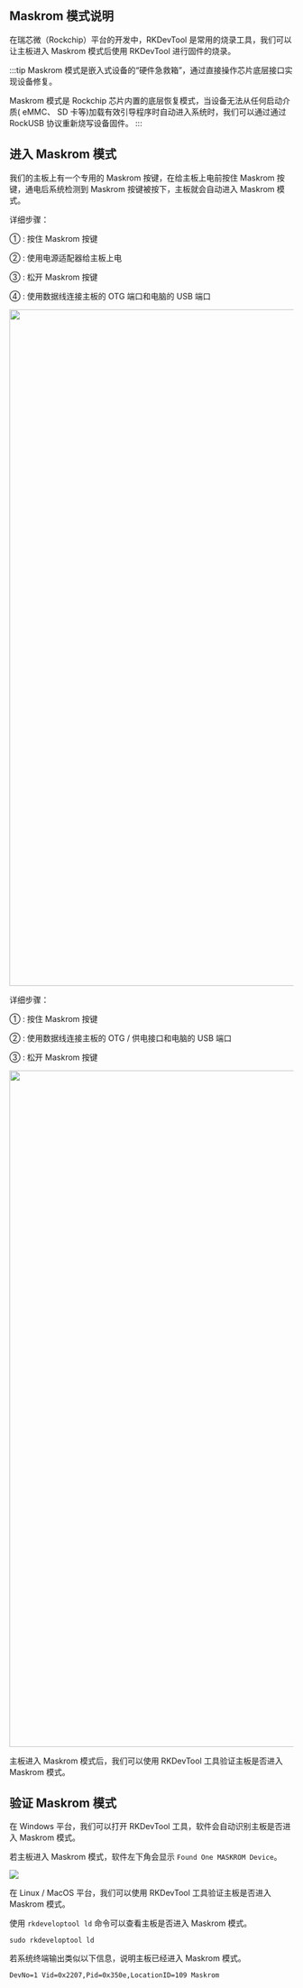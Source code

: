 
## Maskrom 模式说明

在瑞芯微（Rockchip）平台的开发中，RKDevTool 是常用的烧录工具，我们可以让主板进入 Maskrom 模式后使用 RKDevTool 进行固件的烧录。

:::tip
Maskrom 模式是嵌入式设备的“硬件急救箱”，通过直接操作芯片底层接口实现设备修复。

Maskrom 模式是 Rockchip 芯片内置的底层恢复模式，当设备无法从任何启动介质( eMMC、 SD 卡等)加载有效引导程序时自动进入系统时，我们可以通过通过 RockUSB 协议重新烧写设备固件。
:::

## 进入 Maskrom 模式

我们的主板上有一个专用的 Maskrom 按键，在给主板上电前按住 Maskrom 按键，通电后系统检测到 Maskrom 按键被按下，主板就会自动进入 Maskrom 模式。

<Tabs queryString="product">
<TabItem value="ROCK 5B+">

详细步骤：

① : 按住 Maskrom 按键

② : 使用电源适配器给主板上电

③ : 松开 Maskrom 按键

④ : 使用数据线连接主板的 OTG 端口和电脑的 USB 端口

<Image
  src="/img/common/tools/rkdevtool/maskrom-#model1#.webp"
  model={props.model1}
  fallback={props.model1}
  width="1200"
/>

</TabItem>

<TabItem value="ROCK 5B">

详细步骤：

① : 按住 Maskrom 按键

② : 使用数据线连接主板的 OTG / 供电接口和电脑的 USB 端口

③ : 松开 Maskrom 按键

<Image
  src="/img/common/tools/rkdevtool/maskrom-#model2#.webp"
  model={props.model2}
  fallback={props.model2}
  width="1200"
/>

</TabItem>
</Tabs>

主板进入 Maskrom 模式后，我们可以使用 RKDevTool 工具验证主板是否进入 Maskrom 模式。

## 验证 Maskrom 模式

<Tabs queryString="rkdevtool">

<TabItem value="Windows">

在 Windows 平台，我们可以打开 RKDevTool 工具，软件会自动识别主板是否进入 Maskrom 模式。

若主板进入 Maskrom 模式，软件左下角会显示 `Found One MASKROM Device`。

<div style={{ textAlign: "center" }}>
  <img
    src="/img/common/tools/rkdevtool/maskrom-mode.webp"
    style={{ width: "100%", maxWidth: "700" }}
  />
</div>

</TabItem>

<TabItem value="Linux / MacOS">

在 Linux / MacOS 平台，我们可以使用 RKDevTool 工具验证主板是否进入 Maskrom 模式。

使用 `rkdeveloptool ld` 命令可以查看主板是否进入 Maskrom 模式。

<NewCodeBlock tip="Linux / MacOS$" type="host">

```
sudo rkdeveloptool ld
```

</NewCodeBlock>

若系统终端输出类似以下信息，说明主板已经进入 Maskrom 模式。

<NewCodeBlock tip="Linux / MacOS$" type="host">

```
DevNo=1	Vid=0x2207,Pid=0x350e,LocationID=109 Maskrom
```

</NewCodeBlock>

</TabItem>

</Tabs>

